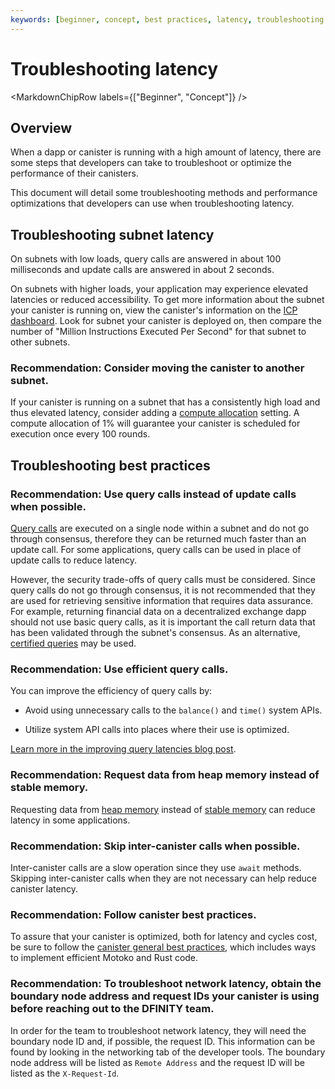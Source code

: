 ```yaml
---
keywords: [beginner, concept, best practices, latency, troubleshooting latency]
---
```



# Troubleshooting latency

<MarkdownChipRow labels={["Beginner", "Concept"]} />

## Overview

When a dapp or canister is running with a high amount of latency, there are some steps that developers can take to troubleshoot or optimize the performance of their canisters.

This document will detail some troubleshooting methods and performance optimizations that developers can use when troubleshooting latency.

## Troubleshooting subnet latency

On subnets with low loads, query calls are answered in about 100 milliseconds and update calls are answered in about 2 seconds.

On subnets with higher loads, your application may experience elevated latencies or reduced accessibility. To get more information about the subnet your canister is running on, view the canister's information on the [ICP dashboard](https://dashboard.internetcomputer.org/canisters). Look for subnet your canister is deployed on, then compare the number of "Million Instructions Executed Per Second" for that subnet to other subnets.

### Recommendation: Consider moving the canister to another subnet.

If your canister is running on a subnet that has a consistently high load and thus elevated latency, consider adding a [compute allocation](/docs/current/developer-docs/gas-cost#execution-and-compute-allocation) setting. A compute allocation of 1% will guarantee your canister is scheduled for execution once every 100 rounds.

## Troubleshooting best practices

### Recommendation: Use query calls instead of update calls when possible.

[Query calls](/docs/current/developer-docs/smart-contracts/call/overview/#query-calls) are executed on a single node within a subnet and do not go through consensus, therefore they can be returned much faster than an update call. For some applications, query calls can be used in place of update calls to reduce latency.

However, the security trade-offs of query calls must be considered. Since query calls do not go through consensus, it is not recommended that they are used for retrieving sensitive information that requires data assurance. For example, returning financial data on a decentralized exchange dapp should not use basic query calls, as it is important the call return data that has been validated through the subnet's consensus. As an alternative, [certified queries](/docs/current/developer-docs/smart-contracts/call/overview/#query-calls) may be used.

### Recommendation: Use efficient query calls.

You can improve the efficiency of query calls by:

- Avoid using unnecessary calls to the `balance()` and `time()` system APIs.

- Utilize system API calls into places where their use is optimized.

[Learn more in the improving query latencies blog post](https://internetcomputer.org/blog/features/improving-query-latencies).

### Recommendation: Request data from heap memory instead of stable memory.

Requesting data from [heap memory](/docs/current/developer-docs/smart-contracts/maintain/storage) instead of [stable memory](/docs/current/developer-docs/smart-contracts/maintain/storage) can reduce latency in some applications.

### Recommendation: Skip inter-canister calls when possible.

Inter-canister calls are a slow operation since they use `await` methods. Skipping inter-canister calls when they are not necessary can help reduce canister latency.

### Recommendation: Follow canister best practices.

To assure that your canister is optimized, both for latency and cycles cost, be sure to follow the [canister general best practices](/docs/current/developer-docs/smart-contracts/best-practices/general), which includes ways to implement efficient Motoko and Rust code.

### Recommendation: To troubleshoot network latency, obtain the boundary node address and request IDs your canister is using before reaching out to the DFINITY team.

In order for the team to troubleshoot network latency, they will need the boundary node ID and, if possible, the request ID. This information can be found by looking in the networking tab of the developer tools. The boundary node address will be listed as `Remote Address` and the request ID will be listed as the `X-Request-Id`.

